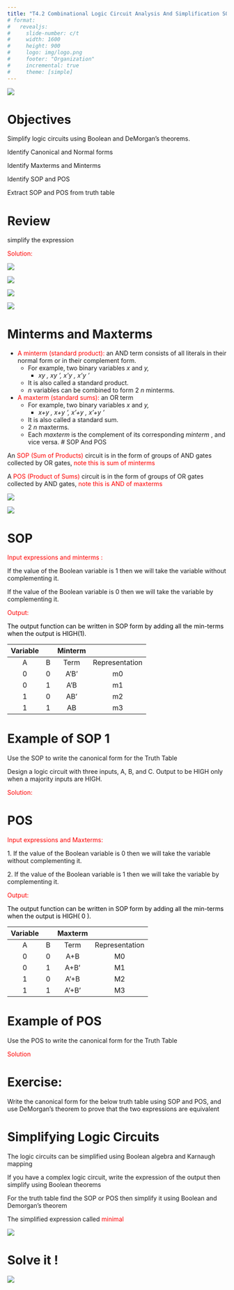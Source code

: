 ```yaml
---
title: "T4.2 Combinational Logic Circuit Analysis And Simplification SOP POS"
# format: 
#   revealjs:
#     slide-number: c/t
#     width: 1600
#     height: 900
#     logo: img/logo.png
#     footer: "Organization"
#     incremental: true
#     theme: [simple]
---
```

![](Topic 4.2 Combinational Logic circuit analysis and simplification SOP_POS-img/Topic 42 Combinational Logic circuit analysis and simplification SOP_POS_0.jpg)

# Objectives

Simplify logic circuits using Boolean and DeMorgan's theorems\.

Identify Canonical and Normal forms

Identify Maxterms and Minterms

Identify SOP and POS

Extract SOP and POS from truth table

# Review

simplify the expression

<span style="color:#ff0000">Solution:</span>

![](Topic 4.2 Combinational Logic circuit analysis and simplification SOP_POS-img/Topic 42 Combinational Logic circuit analysis and simplification SOP_POS_1.png)

![](Topic 4.2 Combinational Logic circuit analysis and simplification SOP_POS-img/Topic 42 Combinational Logic circuit analysis and simplification SOP_POS_2.png)

![](Topic 4.2 Combinational Logic circuit analysis and simplification SOP_POS-img/Topic 42 Combinational Logic circuit analysis and simplification SOP_POS_3.png)

![](Topic 4.2 Combinational Logic circuit analysis and simplification SOP_POS-img/Topic 42 Combinational Logic circuit analysis and simplification SOP_POS_4.png)

# Minterms and Maxterms



* <span style="color:#ff0000">A </span>  <span style="color:#ff0000">minterm</span>  <span style="color:#ff0000"> \(standard product\): </span> an AND term consists of all literals in their normal form or in their complement form\.
  * For example\, two binary variables  _x _ and  _y\,_
    * _xy_  _\, _  _xy_  _'\, _  _x'y_  _\, _  _x'y_  _'_
  * It is also called a standard product\.
  * _n_  variables can be combined to form 2 _n _ minterms\.
* <span style="color:#ff0000">A maxterm \(standard sums\): </span> an OR term
  * For example\, two binary variables  _x _ and  _y\,_
    * _x\+y_  _\, _  _x\+y_  _’\, _  _x’\+y_  _\, _  _x’\+y_  _’ _
  * It is also called a standard sum\.
  * 2 _n _ maxterms\.
  * Each  _maxterm_  is the complement of its corresponding  _minterm_ \, and vice versa\.
# SOP And POS

An  <span style="color:#ff0000">SOP \(Sum of Products\) </span> circuit is in the form of groups of AND gates collected by OR gates\,  <span style="color:#ff0000">note this is sum of </span>  <span style="color:#ff0000">minterms</span>

A  <span style="color:#ff0000">POS \(Product of Sums\) </span> circuit is in the form of groups of OR gates collected by AND gates\,  <span style="color:#ff0000">note this is AND of maxterms</span>

![](Topic 4.2 Combinational Logic circuit analysis and simplification SOP_POS-img/Topic 42 Combinational Logic circuit analysis and simplification SOP_POS_5.jpg)

![](Topic 4.2 Combinational Logic circuit analysis and simplification SOP_POS-img/Topic 42 Combinational Logic circuit analysis and simplification SOP_POS_6.jpg)

# SOP

<span style="color:#ff0000">Input expressions and </span>  <span style="color:#ff0000">minterms</span>  <span style="color:#ff0000">:</span>

If the value of the Boolean variable is 1 then we will take the variable without complementing it\.

If the value of the Boolean variable is 0 then we will take the variable by complementing it\.

<span style="color:#ff0000">Output:</span>

<span style="color:#000000">The output function can be written in SOP form by adding all the min\-terms when the output is HIGH\(1\)\.</span>

| __Variable__ |  | __Minterm__ |  |
| :-: | :-: | :-: | :-: |
| A | B | Term | Representation |
| 0 | 0 | A’B’ | m0 |
| 0 | 1 | A’B | m1 |
| 1 | 0 | AB’ | m2 |
| 1 | 1 | AB | m3 |

# Example of SOP 1

Use the SOP to write  the canonical form for the Truth Table

Design a logic circuit with three inputs\, A\, B\, and C\. Output to be HIGH only when a majority inputs are HIGH\.

<span style="color:#ff0000">Solution:</span>

# POS

<span style="color:#ff0000">Input expressions and Maxterms:</span>

1\. If the value of the Boolean variable is 0 then we will take the variable without complementing it\.

2\. If the value of the Boolean variable is 1 then we will take the variable by complementing it\.

<span style="color:#ff0000">Output:</span>

<span style="color:#000000">The output function can be written in SOP form by adding all the min\-terms when the output is HIGH\(</span>  <span style="color:#000000">0</span>  <span style="color:#000000">\)\.</span>

| __Variable__ |  | __Maxterm__ |  |
| :-: | :-: | :-: | :-: |
| A | B | Term | Representation |
| 0 | 0 | A\+B | M0 |
| 0 | 1 | A\+B’ | M1 |
| 1 | 0 | A’\+B | M2 |
| 1 | 1 | A’\+B’ | M3 |

# Example of POS

Use the POS to write  the canonical form for the Truth Table

<span style="color:#ff0000">Solution</span>

# Exercise:

Write the canonical form for the below truth table using SOP and POS\, and use DeMorgan’s theorem to prove that the two expressions are equivalent

# Simplifying Logic Circuits

The logic circuits can be simplified using Boolean algebra and Karnaugh mapping

If you have a complex logic circuit\, write the expression of the output then simplify using Boolean theorems

For the truth table find the SOP or POS then simplify it using Boolean and Demorgan’s theorem

The simplified expression called  <span style="color:#ff0000">minimal </span>

![](Topic 4.2 Combinational Logic circuit analysis and simplification SOP_POS-img/Topic 42 Combinational Logic circuit analysis and simplification SOP_POS_7.jpg)

# Solve it !

![](Topic 4.2 Combinational Logic circuit analysis and simplification SOP_POS-img/Topic 42 Combinational Logic circuit analysis and simplification SOP_POS_8.jpg)

